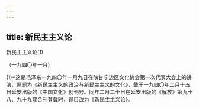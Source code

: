 ```yaml
---
---
---
```

title: 新民主主义论
---



新民主主义论(1)


（一九四〇年一月）

(1)*这是毛泽东一九四〇年一月九日在陕甘宁边区文化协会第一次代表大会上的讲演，原题为《新民主主义的政治与新民主主义的文化》，载于一九四〇年二月十五日延安出版的《中国文化》创刊号。同年二月二十日在延安出版的《解放》第九十八、九十九期合刊登载时，题目改为《新民主主义论》。